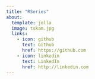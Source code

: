 ```yaml
---
title: "RSeries"
about:
  template: jolla
  image: tskam.jpg
  links:
    - icon: github
      text: Github
      href: https://github.com
    - icon: linkedin
      text: LinkedIn
      href: http://linkedin.com
---
```



